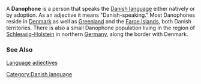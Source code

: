 A '''Danophone''' is a person that speaks the [[Danish language]] either natively or by adoption. As an adjective it means "Danish-speaking." Most Danophones reside in [[Denmark]] as well as [[Greenland]] and the [[Faroe Islands]], both Danish territories. There is also a small Danophone population living in the region of [[Schleswig-Holstein]] in northern [[Germany]], along the border with Denmark.

===See Also===

[[Language adjectives]]

[[Category:Danish language]]